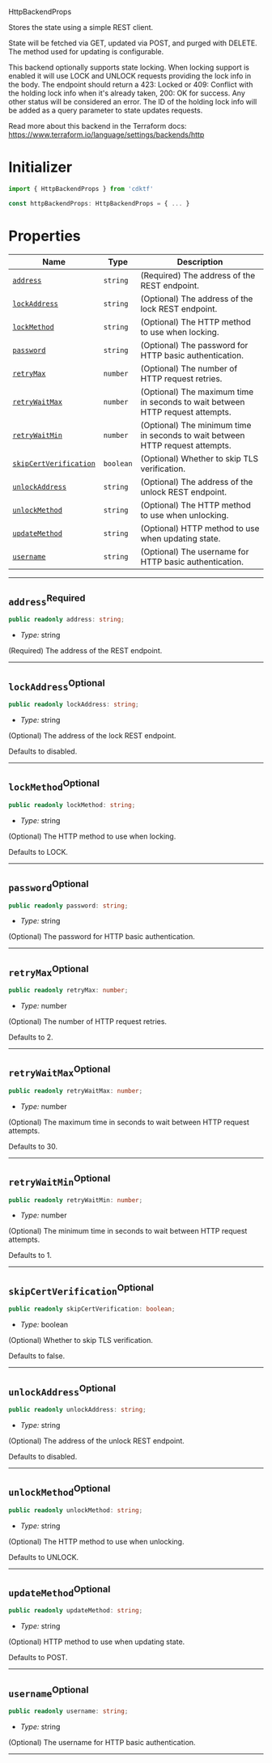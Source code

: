  HttpBackendProps <a name="HttpBackendProps" id="cdktf.HttpBackendProps"></a>

Stores the state using a simple REST client.

State will be fetched via GET, updated via POST, and purged with DELETE.
The method used for updating is configurable.

This backend optionally supports state locking.
When locking support is enabled it will use LOCK and UNLOCK requests providing the lock info in the body.
The endpoint should return a 423: Locked or 409: Conflict with the holding lock info when
it's already taken, 200: OK for success. Any other status will be considered an error.
The ID of the holding lock info will be added as a query parameter to state updates requests.

Read more about this backend in the Terraform docs:
https://www.terraform.io/language/settings/backends/http

# Initializer <a name="Initializer" id="cdktf.HttpBackendProps.Initializer"></a>

```typescript
import { HttpBackendProps } from 'cdktf'

const httpBackendProps: HttpBackendProps = { ... }
```

# Properties <a name="Properties" id="Properties"></a>

| **Name** | **Type** | **Description** |
| --- | --- | --- |
| <code><a href="#cdktf.HttpBackendProps.property.address">address</a></code> | <code>string</code> | (Required) The address of the REST endpoint. |
| <code><a href="#cdktf.HttpBackendProps.property.lockAddress">lockAddress</a></code> | <code>string</code> | (Optional) The address of the lock REST endpoint. |
| <code><a href="#cdktf.HttpBackendProps.property.lockMethod">lockMethod</a></code> | <code>string</code> | (Optional) The HTTP method to use when locking. |
| <code><a href="#cdktf.HttpBackendProps.property.password">password</a></code> | <code>string</code> | (Optional) The password for HTTP basic authentication. |
| <code><a href="#cdktf.HttpBackendProps.property.retryMax">retryMax</a></code> | <code>number</code> | (Optional) The number of HTTP request retries. |
| <code><a href="#cdktf.HttpBackendProps.property.retryWaitMax">retryWaitMax</a></code> | <code>number</code> | (Optional) The maximum time in seconds to wait between HTTP request attempts. |
| <code><a href="#cdktf.HttpBackendProps.property.retryWaitMin">retryWaitMin</a></code> | <code>number</code> | (Optional) The minimum time in seconds to wait between HTTP request attempts. |
| <code><a href="#cdktf.HttpBackendProps.property.skipCertVerification">skipCertVerification</a></code> | <code>boolean</code> | (Optional) Whether to skip TLS verification. |
| <code><a href="#cdktf.HttpBackendProps.property.unlockAddress">unlockAddress</a></code> | <code>string</code> | (Optional) The address of the unlock REST endpoint. |
| <code><a href="#cdktf.HttpBackendProps.property.unlockMethod">unlockMethod</a></code> | <code>string</code> | (Optional) The HTTP method to use when unlocking. |
| <code><a href="#cdktf.HttpBackendProps.property.updateMethod">updateMethod</a></code> | <code>string</code> | (Optional) HTTP method to use when updating state. |
| <code><a href="#cdktf.HttpBackendProps.property.username">username</a></code> | <code>string</code> | (Optional) The username for HTTP basic authentication. |

---

## `address`<sup>Required</sup> <a name="address" id="cdktf.HttpBackendProps.property.address"></a>

```typescript
public readonly address: string;
```

- *Type:* string

(Required) The address of the REST endpoint.

---

## `lockAddress`<sup>Optional</sup> <a name="lockAddress" id="cdktf.HttpBackendProps.property.lockAddress"></a>

```typescript
public readonly lockAddress: string;
```

- *Type:* string

(Optional) The address of the lock REST endpoint.

Defaults to disabled.

---

## `lockMethod`<sup>Optional</sup> <a name="lockMethod" id="cdktf.HttpBackendProps.property.lockMethod"></a>

```typescript
public readonly lockMethod: string;
```

- *Type:* string

(Optional) The HTTP method to use when locking.

Defaults to LOCK.

---

## `password`<sup>Optional</sup> <a name="password" id="cdktf.HttpBackendProps.property.password"></a>

```typescript
public readonly password: string;
```

- *Type:* string

(Optional) The password for HTTP basic authentication.

---

## `retryMax`<sup>Optional</sup> <a name="retryMax" id="cdktf.HttpBackendProps.property.retryMax"></a>

```typescript
public readonly retryMax: number;
```

- *Type:* number

(Optional) The number of HTTP request retries.

Defaults to 2.

---

## `retryWaitMax`<sup>Optional</sup> <a name="retryWaitMax" id="cdktf.HttpBackendProps.property.retryWaitMax"></a>

```typescript
public readonly retryWaitMax: number;
```

- *Type:* number

(Optional) The maximum time in seconds to wait between HTTP request attempts.

Defaults to 30.

---

## `retryWaitMin`<sup>Optional</sup> <a name="retryWaitMin" id="cdktf.HttpBackendProps.property.retryWaitMin"></a>

```typescript
public readonly retryWaitMin: number;
```

- *Type:* number

(Optional) The minimum time in seconds to wait between HTTP request attempts.

Defaults to 1.

---

## `skipCertVerification`<sup>Optional</sup> <a name="skipCertVerification" id="cdktf.HttpBackendProps.property.skipCertVerification"></a>

```typescript
public readonly skipCertVerification: boolean;
```

- *Type:* boolean

(Optional) Whether to skip TLS verification.

Defaults to false.

---

## `unlockAddress`<sup>Optional</sup> <a name="unlockAddress" id="cdktf.HttpBackendProps.property.unlockAddress"></a>

```typescript
public readonly unlockAddress: string;
```

- *Type:* string

(Optional) The address of the unlock REST endpoint.

Defaults to disabled.

---

## `unlockMethod`<sup>Optional</sup> <a name="unlockMethod" id="cdktf.HttpBackendProps.property.unlockMethod"></a>

```typescript
public readonly unlockMethod: string;
```

- *Type:* string

(Optional) The HTTP method to use when unlocking.

Defaults to UNLOCK.

---

## `updateMethod`<sup>Optional</sup> <a name="updateMethod" id="cdktf.HttpBackendProps.property.updateMethod"></a>

```typescript
public readonly updateMethod: string;
```

- *Type:* string

(Optional) HTTP method to use when updating state.

Defaults to POST.

---

## `username`<sup>Optional</sup> <a name="username" id="cdktf.HttpBackendProps.property.username"></a>

```typescript
public readonly username: string;
```

- *Type:* string

(Optional) The username for HTTP basic authentication.

---
